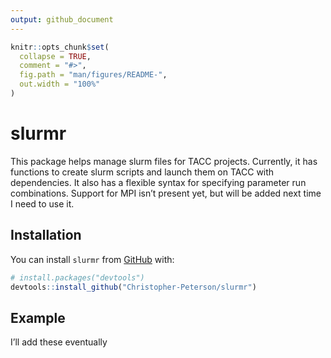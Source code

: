 ```yaml
---
output: github_document
---
```


<!-- README.md is generated from README.Rmd. Please edit that file -->

```r
knitr::opts_chunk$set(
  collapse = TRUE,
  comment = "#>",
  fig.path = "man/figures/README-",
  out.width = "100%"
)
```
# slurmr

This package helps manage slurm files for TACC projects. Currently, it has functions to create slurm scripts and launch them on TACC with dependencies.  It also has a flexible syntax for specifying parameter run combinations.
Support for MPI isn't present yet, but will be added next time I need to use it.

## Installation

You can install `slurmr` from [GitHub](https://github.com/) with:

``` r
# install.packages("devtools")
devtools::install_github("Christopher-Peterson/slurmr")
```
## Example

I'll add these eventually